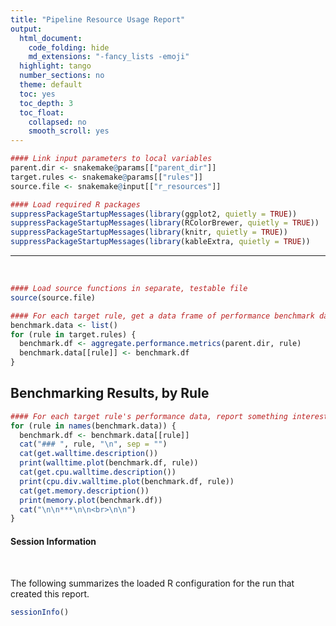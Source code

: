 ```yaml
---
title: "Pipeline Resource Usage Report"
output:
  html_document:
    code_folding: hide
    md_extensions: "-fancy_lists -emoji"
  highlight: tango
  number_sections: no
  theme: default
  toc: yes
  toc_depth: 3
  toc_float:
    collapsed: no
    smooth_scroll: yes
---
```


```r
#### Link input parameters to local variables
parent.dir <- snakemake@params[["parent_dir"]]
target.rules <- snakemake@params[["rules"]]
source.file <- snakemake@input[["r_resources"]]
```

```r
#### Load required R packages
suppressPackageStartupMessages(library(ggplot2, quietly = TRUE))
suppressPackageStartupMessages(library(RColorBrewer, quietly = TRUE))
suppressPackageStartupMessages(library(knitr, quietly = TRUE))
suppressPackageStartupMessages(library(kableExtra, quietly = TRUE))
```

***
<br>

```r
#### Load source functions in separate, testable file
source(source.file)
```

```r
#### For each target rule, get a data frame of performance benchmark data
benchmark.data <- list()
for (rule in target.rules) {
  benchmark.df <- aggregate.performance.metrics(parent.dir, rule)
  benchmark.data[[rule]] <- benchmark.df
}
```

## Benchmarking Results, by Rule


```r
#### For each target rule's performance data, report something interesting?
for (rule in names(benchmark.data)) {
  benchmark.df <- benchmark.data[[rule]]
  cat("### ", rule, "\n", sep = "")
  cat(get.walltime.description())
  print(walltime.plot(benchmark.df, rule))
  cat(get.cpu.walltime.description())
  print(cpu.div.walltime.plot(benchmark.df, rule))
  cat(get.memory.description())
  print(memory.plot(benchmark.df))
  cat("\n\n***\n\n<br>\n\n")
}
```


#### Session Information

<br>

The following summarizes the loaded R configuration for the run that created this report.

```r
sessionInfo()
```
